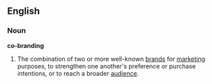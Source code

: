 ==English==
===Noun===
'''co-branding'''
#The combination of two or more well-known [[brands]] for [[marketing]] purposes, to strengthen one another's preference or purchase intentions, or to reach a broader [[audience]].